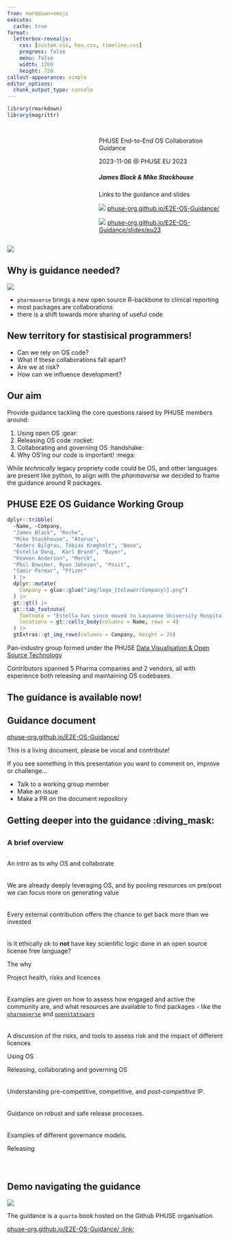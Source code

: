 ```yaml
---
from: markdown+emoji
execute: 
  cache: true
format: 
  letterbox-revealjs:
    css: [custom.css, hex.css, timeline.css]
    progress: false
    menu: false
    width: 1280
    height: 720
callout-appearance: simple
editor_options: 
  chunk_output_type: console
---
```


```r
library(rmarkdown)
library(magrittr)
```

## {}

::: columns
::: {.column width="40%"}

:::
::: {.column width="60%"}

::: {.title data-id="title"}
PHUSE End-to-End OS Collaboration Guidance
:::

::: {.dateplace}
2023-11-06 @ PHUSE EU 2023
:::

##### James Black & Mike Stackhouse

::: {.callout-note icon=false}

Links to the guidance and slides

![](img/icon-webdoc.png){.icon} [phuse-org.github.io/E2E-OS-Guidance/](https://phuse-org.github.io/E2E-OS-Guidance/)

![](img/icon-presentation.png){.icon} [phuse-org.github.io/E2E-OS-Guidance/slides/eu23](https://phuse-org.github.io/E2E-OS-Guidance/slides/eu23/)

:::

:::
:::

![](img/website-app.png){.image-left}

## Why is guidance needed?

:::: {layout="[ 40, 60 ]"}

::: {#first-column}
![](img/pharmaverse-pkg.jpg)
:::

::: {#second-column}

- `pharmaverse` brings a new open source R-backbone to clinical reporting
- most packages are collaborations
- there is a shift towards more sharing of useful code

::: {.fragment}
::: {.callout-warning}

## New territory for stastisical programmers!
- Can we rely on OS code?
- What if these collaborations fall apart?
- Are we at risk?
- How can we influence development?
:::
:::

:::

::::

## Our aim

Provide guidance tackling the core questions raised by PHUSE members around:

::: {.incremental}
  1. Using open OS :gear:
  2. Releasing OS code :rocket:
  3. Collaborating and governing OS :handshake:
  4. Why OS'ing our code is important! :mega:
:::

::: {.fragment}
::: {.callout-note}
While *technically* legacy propriety code could be OS, and other languages are present like python, to align with the *pharmaverse* we decided to frame the guidance around R packages.
:::
:::

## PHUSE E2E OS Guidance Working Group

:::: {layout="[ 40, 60 ]"}

::: {#first-column}
```r
dplyr::tribble(
  ~Name, ~Company,
  "James Black", "Roche",
  "Mike Stackhouse", "Atorus",
  "Anders Bilgrau, Tobias Krøgholt", "Novo",
  "Estella Dong,  Karl Brand", "Bayer",
  "Keaven Anderson", "Merck",
  "Phil Bowsher, Ryan Johnson", "Posit",
  "Samir Parmar", "Pfizer"
  ) |>
  dplyr::mutate(
    Company = glue::glue("img/logo_{tolower(Company)}.png")
  ) |>
  gt::gt() |>
  gt::tab_footnote(
    footnote = "Estella has since moved to Lausanne University Hospital",
    locations = gt::cells_body(columns = Name, rows = 4)
  ) |>
  gtExtras::gt_img_rows(columns = Company, height = 26)

```
:::


::: {#second-column}
Pan-industry group formed under the PHUSE [Data Visualisation & Open Source Technology](https://advance.phuse.global/pages/viewpage.action?pageId=327777)

Contributors spanned 5 Pharma companies and 2 vendors, all with experience both releasing and maintaining OS codebases.
:::

::::

## The guidance is available now!

::: {.callout-note}
## Guidance document
[phuse-org.github.io/E2E-OS-Guidance/](https://phuse-org.github.io/E2E-OS-Guidance/)
:::

::: {.fragment}
::: {.callout-caution}
This is a living document, please be vocal and contribute! 

If you see something in this presentation you want to comment on, improve or challenge...

- Talk to a working group member 
- Make an issue
- Make a PR on the document repository
:::
:::


## Getting deeper into the guidance :diving_mask:

## {.fragment-remove}

::: {.fragment .fade-out fragment-index=1}
### A brief overview
:::


::: columns
::: {.column width="60%"}

::: {.container .fragment .fade-up fragment-index=1}
::: {.timeline .timeline-left style="height: 720px;"}



::: {.timeline-block}

::: {.timeline-content}
An intro as to why OS and collaborate

::: {.timeline-details .fragment .fade-out fragment-index=2}

[We are already deeply leveraging OS, and by pooling resources on pre/post we can focus more on generating value]{style="padding-top:20px;display:block;"}

[Every external contribution offers the chance to get back more than we invested]{style="padding-top:20px;display:block;"}

[Is it ethically ok to **not** have key scientific logic done in an open source license free language?]{style="padding-top:20px;display:block;"}

:::
::: {.timeline-date}
The why
:::
:::
:::



::: {.timeline-block .fragment .fade-up fragment-index=2}

::: {.timeline-content}
Project health, risks and licences

::: {.timeline-details .fragment .fade-out fragment-index=3}
[Examples are given on how to assess how engaged and active the community are, and what resources are available to find packages - like the [`pharmaverse`](pharmaverse.org) and [`openstatsware`](https://rconsortium.github.io/asa-biop-swe-wg/)]{style="padding-top:20px;display:block;"}

[A discussion of the risks, and tools to assess risk and the impact of different licences]{style="padding-top:20px;display:block;"}
:::
::: {.timeline-date}
Using OS
:::
:::
:::



::: {.timeline-block .fragment .fade-up fragment-index=3}
::: {.timeline-content}
Releasing, collaborating and governing OS

::: {.timeline-details .fragment .fade-out fragment-index=4}
[Understanding pre-competitive, competitive, and *post-competitive* IP.]{style="padding-top:20px;display:block;"}

[Guidance on robust and safe release processes.]{style="padding-top:20px;display:block;"}

[Examples of different governance models.]{style="padding-top:20px;display:block;"}
:::
::: {.timeline-date}
Releasing
:::
:::
:::

:::
:::


:::
:::

## Demo navigating the guidance

:::: {layout="[ 30, 75 ]"}

::: {#first-column}
![](img/website-app.png)
:::

::: {#second-column}
The guidance is a `quarto` book hosted on the Github PHUSE organisation.

[phuse-org.github.io/E2E-OS-Guidance/ :link:](https://phuse-org.github.io/E2E-OS-Guidance/){preview-link="true"}
:::
::::